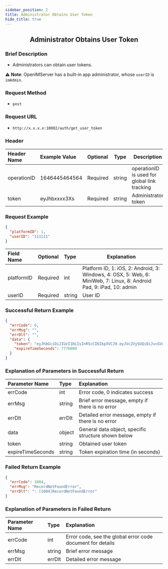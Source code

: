 ```yaml
---
sidebar_position: 2
title: Administrator Obtains User Token
hide_title: true
---
```


<center>

## Administrator Obtains User Token

</center>

### Brief Description
- Administrators can obtain user tokens.

⚠️ **Note**: OpenIMServer has a built-in app administrator, whose `userID` is `imAdmin`.

### Request Method
- `post`
### Request URL
- `http://x.x.x.x:10002/auth/get_user_token`

### Header
|Header Name|Example Value|Optional|Type|Description|
|:----    |:-------    |:--- |---|------      |
|operationID|1646445464564|Required|string|operationID is used for global link tracking|
|token|eyJhbxxxx3Xs|Required|string|Administrator token|

### Request Example


```json
{
  "platformID": 1,
  "userID": "111111"
}
```
|Field Name|Optional|Type|Explanation|
|:----    |:-------    |:--- |---|
|platformID|Required|int|Platform ID, 1: iOS, 2: Android, 3: Windows, 4: OSX, 5: Web, 6: MiniWeb, 7: Linux, 8: Android Pad, 9: iPad, 10: admin|
|userID|Required|string|User ID |

### Successful Return Example


```json
{
  "errCode": 0,
  "errMsg": "",
  "errDlt": "",
  "data": {
    "token": "eyJhbGciOiJIUzI1NiIsInR5cCI6IkpXVCJ9.eyJVc2VySUQiOiJvcGVuSU1BZG1pbiIsIlBsYXRmb3JtSUQiOjEsImV4cCI6MTY5Njc1NDgwNSwibmJmIjoxNjg4OTc4NTA1LCJpYXQiOjE2ODg5Nzg4MDV9.SAu86X3PzfYjtjBeYA4vZefNr1IiFKRgg12FeiXSm14",
    "expireTimeSeconds": 7776000
  }
}
```
### Explanation of Parameters in Successful Return


|Parameter Name|Type|Explanation|
|:----    |:-------    |:--- |
|errCode|int|Error code, 0 indicates success|
|errMsg|string|Brief error message, empty if there is no error|
|errDlt|errDlt|Detailed error message, empty if there is no error|
|data|object|General data object, specific structure shown below|
|token|string|Obtained user token|
|expireTimeSeconds|string|Token expiration time (in seconds)|

### Failed Return Example


```json
{
  "errCode": 1004,
  "errMsg": "RecordNotFoundError",
  "errDlt": ": [1004]RecordNotFoundError"
}
```
### Explanation of Parameters in Failed Return


|Parameter Name|Type|Explanation|
|:----    |:-------    |:--- |
|errCode|int|Error code, see the global error code document for details|
|errMsg|string|Brief error message|
|errDlt|errDlt|Detailed error message|
